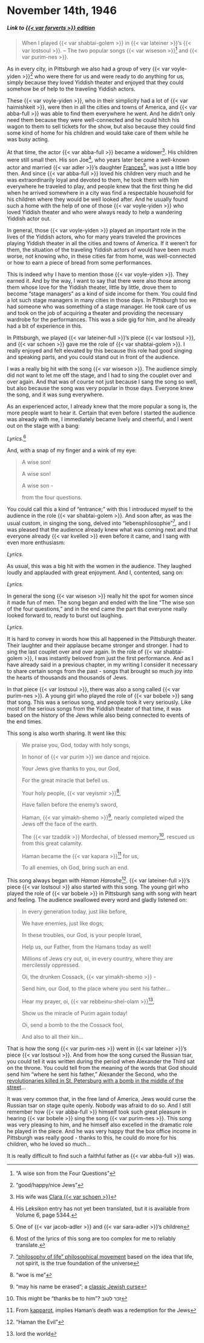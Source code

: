 # November 14th, 1946

##### _Link to [{{< var forverts >}} edition](https://www.nli.org.il/en/newspapers/frw/1946/11/14/01/)_ {.unnumbered}

> When I played {{< var shabtai-golem >}} in {{< var lateiner >}}'s {{< var lostsoul >}}. -- The two popular songs {{< var wiseson >}}^["A wise son from the Four Questions"] and {{< var purim-nes >}}.


As in every city, in Pittsburgh we also had a group of very {{< var voyle-yiden >}}^["good/happy/nice Jews"] who were there for us and were ready to do anything for us, simply because they loved Yiddish theater and enjoyed that they could somehow be of help to the traveling Yiddish actors.

These {{< var voyle-yiden >}}, who in their simplicity had a lot of {{< var haimishkeit >}}, were then in all the cities and towns of America, and {{< var abba-full >}} was able to find them everywhere he went. And he didn't only need them because they were well-connected and he could hitch his wagon to them to sell tickets for the show, but also because they could find some kind of home for his children and would take care of them while he was busy acting. 

At that time, the actor {{< var abba-full >}} became a widower^[His wife was [Clara {{< var schoen >}}](https://www.museumoffamilyhistory.com/yt/lex/S/shoengold-clara.htm)]. His children were still small then. His son Joe^[His Leksikon entry has not yet been translated, but it is available from Volume 6, page 5344.], who years later became a well-known actor and married {{< var adler >}}'s daughter [Frances](https://www.museumoffamilyhistory.com/yt/lex/A/adler-frances.htm)^[One of {{< var jacob-adler >}} and {{< var sara-adler >}}'s children], was just a little boy then. And since {{< var abba-full >}} loved his children very much and he was extraordinarily loyal and devoted to them, he took them with him everywhere he traveled to play, and people knew that the first thing he did when he arrived somewhere in a city was find a respectable household for his children where they would be well looked after. And he usually found such a home with the help of one of those {{< var voyle-yiden >}} who loved Yiddish theater and who were always ready to help a wandering Yiddish actor out.

In general, those {{< var voyle-yiden >}} played an important role in the lives of the Yiddish actors, who for many years traveled the provinces playing Yiddish theater in all the cities and towns of America. If it weren't for them, the situation of the traveling Yiddish actors of would have been much worse, not knowing who, in these cities far from home, was well-connected or how to earn a piece of bread from some performances.

This is indeed why I have to mention those {{< var voyle-yiden >}}. They earned it. And by the way, I want to say that there were also those among them whose love for the Yiddish theater, little by little, drove them to become "stage managers" as a kind of side income for them. You could find a lot such stage managers in many cities in those days. In Pittsburgh too we had someone who was something of a stage manager. He took care of us and took on the job of acquiring a theater and providing the necessary wardrobe for the performances. This was a side gig for him, and he already had a bit of experience in this.

In Pittsburgh, we played {{< var lateiner-full >}}'s piece {{< var lostsoul >}}, and {{< var schoen >}} gave me the role of {{< var shabtai-golem >}}. I really enjoyed and felt elevated by this because this role had good singing and speaking parts, and you could stand out in front of the audience.

I was a really big hit with the song {{< var wiseson >}}. The audience simply did not want to let me off the stage, and I had to sing the couplet over and over again. And that was of course not just because I sang the song so well, but also because the song was very popular in those days. Everyone knew the song, and it was sung everywhere.

As an experienced actor, I already knew that the more popular a song is, the more people want to hear it. Certain that even before I started the audience was already with me, I immediately became lively and cheerful, and I went out on the stage with a bang: 

_Lyrics._^[Most of the lyrics of this song are too complex for me to reliably translate.]


And, with a snap of my finger and a wink of my eye:

> A wise son!
>
> A wise son!
>
> A wise son - 
>
> from the four questions.


You could call this a kind of "entrance;" with this I introduced myself to the audience in the role {{< var shabtai-golem >}}. And soon after, as was the usual custom, in singing the song, delved into "lebensphilosophie"^[["philosophy of life" philosophical movement](https://en.wikipedia.org/wiki/Lebensphilosophie) based on the idea that life, not spirit, is the true foundation of the universe], and I was pleased that the audience already knew what was coming next and that everyone already {{< var kvelled >}} even before it came, and I sang with even more enthusiasm:

_Lyrics._

As usual, this was a big hit with the women in the audience. They laughed loudly and applauded with great enjoyment. And I, contented, sang on:

_Lyrics._

In general the song {{< var wiseson >}} really hit the spot for women since it made fun of men. The song began and ended with the line "The wise son of the four questions," and in the end came the part that everyone really looked forward to, ready to burst out laughing.

_Lyrics._

It is hard to convey in words how this all happened in the Pittsburgh theater. Their laughter and their applause became stronger and stronger. I had to sing the last couplet over and over again. In the role of {{< var shabtai-golem >}}, I was instantly beloved from just the first performance. And as I have already said in a previous chapter, in my writing I consider it necessary to share certain songs from the past - songs that brought so much joy into the hearts of thousands and thousands of Jews.

In that piece {{< var lostsoul >}}, there was also a song called {{< var purim-nes >}}. A young girl who played the role of {{< var bobele >}} sang that song. This was a serious song, and people took it very seriously. Like most of the serious songs from the Yiddish theater of that time, it was based on the history of the Jews while also being connected to events of the end times.

This song is also worth sharing. It went like this:

> We praise you, God, today with holy songs,
>
> In honor of {{< var purim >}} we dance and rejoice.
>
> Your Jews give thanks to you, our God,
>
> For the great miracle that befell us. 
>
> Your holy people, {{< var veyismir >}}^["woe is me"], 
>
> Have fallen before the enemy's sword,
>
> Haman, {{< var yimakh-shemo >}}^["may his name be erased"; a [classic Jewish curse](https://en.wikipedia.org/wiki/Yimakh_shemo)], nearly completed wiped the Jews off the face of the earth.
>
> The {{< var tzaddik >}} Mordechai, of blessed memory^[This might be "thanks be to him"? זכר לטוב], rescued us from this great calamity.
>
> Haman became the {{< var kapara >}}^[From [kapparot](https://en.wikipedia.org/wiki/Kapparot), implies Haman's death was a redemption for the Jews] for us, 
>
> To all enemies, oh God, bring such an end.

This song always began with _Haman Haroshe_^["Haman the Evil"]. {{< var lateiner-full >}}'s piece {{< var lostsoul >}} also started with this song. The young girl who played the role of {{< var bobele >}} in Pittsburgh sang with song with heart and feeling. The audience swallowed every word and gladly listened on:

> In every generation today, just like before,
>
> We have enemies, just like dogs;
>
> In these troubles, our God, is your people Israel,
>
> Help us, our Father, from the Hamans today as well!
>
> Millions of Jews cry out, oi, in every country, where they are mercilessly oppressed.
>
> Oi, the drunken Cossack, {{< var yimakh-shemo >}} - 
>
> Send him, our God, to the place where you sent his father...
>
> Hear my prayer, oi, {{< var rebbeinu-shel-olam >}}^[lord the world], 
>
> Show us the miracle of Purim again today!
>
> Oi, send a bomb to the the Cossack fool,
>
> And also to all their kin...


That is how the song {{< var purim-nes >}} went in {{< var lateiner >}}'s piece {{< var lostsoul >}}. And from how the song cursed the Russian tsar, you could tell it was written during the period when Alexander the Third sat on the throne. You could tell from the meaning of the words that God should send him "where he sent his father," Alexander the Second, who the [revolutionaries killed in St. Petersburg with a bomb in the middle of the street](https://en.wikipedia.org/wiki/Assassination_of_Alexander_II_of_Russia)... 

It was very common that, in the free land of America, Jews would curse the Russian tsar on stage quite openly. Nobody was afraid to do so. And I still remember how {{< var abba-full >}} himself took such great pleasure in hearing {{< var bobele >}} sing the song {{< var purim-nes >}}. This song was very pleasing to him, and he himself also excelled in the dramatic role he played in the piece. And he was very happy that the box office income in Pittsburgh was really good - thanks to this, he could do more for his children, who he loved so much...

It is really difficult to find such a faithful father as {{< var abba-full >}} was.
